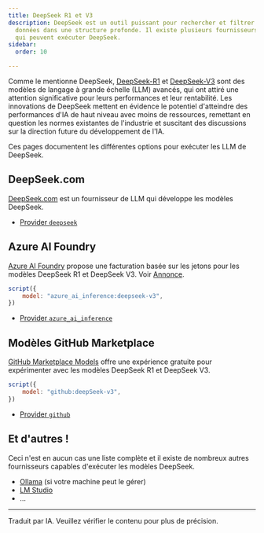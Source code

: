 ```yaml
---
title: DeepSeek R1 et V3
description: DeepSeek est un outil puissant pour rechercher et filtrer des
  données dans une structure profonde. Il existe plusieurs fournisseurs de LLM
  qui peuvent exécuter DeepSeek.
sidebar:
  order: 10

---
```


Comme le mentionne DeepSeek, [DeepSeek-R1](https://github.com/deepseek-ai/DeepSeek-R1) et [DeepSeek-V3](https://github.com/deepseek-ai/DeepSeek-V3) sont des modèles de langage à grande échelle (LLM) avancés, qui ont attiré une attention significative pour leurs performances et leur rentabilité. Les innovations de DeepSeek mettent en évidence le potentiel d'atteindre des performances d'IA de haut niveau avec moins de ressources, remettant en question les normes existantes de l'industrie et suscitant des discussions sur la direction future du développement de l'IA.

Ces pages documentent les différentes options pour exécuter les LLM de DeepSeek.

## DeepSeek.com

[DeepSeek.com](https://deepseek.com) est un fournisseur de LLM qui développe les modèles DeepSeek.

* [Provider `deepseek`](../../configuration/deepseek/)

## Azure AI Foundry

[Azure AI Foundry](https://ai.azure.com) propose une facturation basée sur les jetons pour les modèles DeepSeek R1 et DeepSeek V3. Voir [Annonce](https://techcommunity.microsoft.com/blog/machinelearningblog/announcing-deepseek-v3-on-azure-ai-foundry-and-github/4390438).

```js
script({
    model: "azure_ai_inference:deepseek-v3",
})
```

* [Provider `azure_ai_inference`](../../configuration/azure-ai-foundry/)

## Modèles GitHub Marketplace

[GitHub Marketplace Models](https://github.com/marketplace/models) offre une expérience gratuite pour expérimenter avec les modèles DeepSeek R1 et DeepSeek V3.

```js
script({
    model: "github:deepSeek-v3",
})
```

* [Provider `github`](../../configuration/github/)

## Et d'autres !

Ceci n'est en aucun cas une liste complète et il existe de nombreux autres fournisseurs capables d'exécuter les modèles DeepSeek.

* [Ollama](https://ollama.com/library/deepseek-v3) (si votre machine peut le gérer)
* [LM Studio](https://lmstudio.ai/models)
* ...

<hr />

Traduit par IA. Veuillez vérifier le contenu pour plus de précision.
